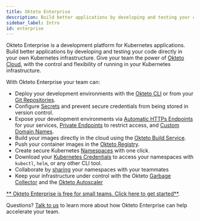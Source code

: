 ```yaml
---
title: Okteto Enterprise
description: Build better applications by developing and testing your code directly on your Kubernetes infrastructure
sidebar_label: Intro
id: enterprise
---
```


Okteto Enterprise is a development platform for Kubernetes applications. Build better applications by developing and testing your code directly in your own Kubernetes infrastructure. Give your team the power of [Okteto Cloud](/docs/next/cloud/), with the control and flexibility of running in your Kubernetes infrastructure.

With Okteto Enterprise your team can:

- Deploy your development environments with the [Okteto CLI](/docs/next/getting-started/) or from your [Git Repositories](/docs/next/cloud/deploy-from-git/).
- Configure [Secrets](/docs/next/cloud/secrets/) and prevent secure credentials from being stored in version control.
- Expose your development environments via [Automatic HTTPs Endpoints](/docs/next/cloud/ssl/) for your services, [Private Endpoints](/docs/next/cloud/private-endpoints/) to restrict access, and [Custom Domain Names](/docs/next/cloud/custom-domains/).
- Build your images directly in the cloud using the [Okteto Build Service](/docs/next/cloud/build).
- Push your container images in the [Okteto Registry](/docs/next/cloud/registry).
- Create secure Kubernetes [Namespaces](/docs/next/cloud/namespaces/) with one click.
- Download your [Kubernetes Credentials](/docs/next/cloud/credentials/) to access your namespaces with `kubectl`, `helm`, or any other CLI tool.
- Collaborate by [sharing](/docs/next/cloud/namespaces/#share-your-namespace) your namespaces with your teammates
- Keep your infrastructure under control with the Okteto [Garbage Collector](/docs/next/enterprise/administration/cleanup/) and the [Okteto Autoscaler](/docs/next/enterprise/administration/configuration/#autoscaler)

[** Okteto Enterprise is free for small teams. Click here to get started**](/docs/next/enterprise/install/overview).

Questions? [Talk to us](https://okteto.com/#talktous) to learn more about how Okteto Enterprise can help accelerate your team.

